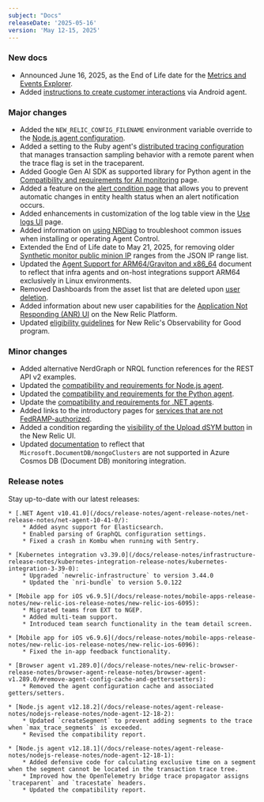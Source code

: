 ```yaml
---
subject: "Docs"
releaseDate: '2025-05-16'
version: 'May 12-15, 2025'
---
```


### New docs
* Announced June 16, 2025, as the End of Life date for the [Metrics and Events Explorer](/eol/2025/05/metrics-and-event-explorer/).
* Added [instructions to create customer interactions](/docs/mobile-monitoring/new-relic-mobile-android/install-configure/android-agent-custom-Interaction/) via Android agent.

### Major changes

* Added the `NEW_RELIC_CONFIG_FILENAME` environment variable override to the [Node.js agent configuration](/docs/apm/agents/nodejs-agent/installation-configuration/nodejs-agent-configuration/#filename).
* Added a setting to the Ruby agent's [distributed tracing configuration](/docs/apm/agents/ruby-agent/configuration/ruby-agent-configuration/#distributed_tracing-sampler-remote_parent_sampled) that manages transaction sampling behavior with a remote parent when the trace flag is set in the traceparent.
* Added Google Gen AI SDK as supported library for Python agent in the [Compatibility and requirements for AI monitoring](/docs/ai-monitoring/compatibility-requirements-ai-monitoring/) page.
* Added a feature on the [alert condition page](/docs/alerts/create-alert/create-alert-condition/alert-conditions/#disable-health-status-reporting) that allows you to prevent automatic changes in entity health status when an alert notification occurs.
* Added enhancements in customization of the log table view in the [Use logs UI](/docs/logs/ui-data/use-logs-ui/#customizable-table-views) page.
* Added information on [using NRDiag](/docs/new-relic-control/agent-control/troubleshooting/#nrdiag) to troubleshoot common issues when installing or operating Agent Control.
* Extended the End of Life date to May 21, 2025, for removing older [Synthetic monitor public minion IP](/docs/synthetics/synthetic-monitoring/administration/synthetic-public-minion-ips/#dynamic-ip-addresses) ranges from the JSON IP range list.
* Updated the [Agent Support for ARM64/Graviton and x86_64](/docs/apm/agents/manage-apm-agents/configuration/support-arm-graviton-x86-64/) document to reflect that infra agents and on-host integrations support ARM64 exclusively in Linux environments.
* Removed Dashboards from the asset list that are deleted upon [user deletion](/docs/accounts/accounts-billing/new-relic-one-user-management/user-management-ui-and-tasks/#delete-users).
* Added information about new user capabilities for the [Application Not Responding (ANR) UI](/docs/mobile-monitoring/mobile-monitoring-ui/application-not-responding/#view-anr-new-relic) on the New Relic Platform.
* Updated [eligibility guidelines](/docs/accounts/accounts-billing/new-relic-one-pricing-billing/eligibility-guidelines-new-relic-nonprofit-program/#exceptions) for New Relic's Observability for Good program.

### Minor changes

* Added alternative NerdGraph or NRQL function references for the REST API v2 examples.
* Updated the [compatibility and requirements for Node.js agent](/docs/apm/agents/nodejs-agent/getting-started/compatibility-requirements-nodejs-agent/).
* Updated the [compatibility and requirements for the Python agent](/docs/apm/agents/python-agent/getting-started/compatibility-requirements-python-agent/).
* Update the [compatibility and requirements for .NET agents](/docs/apm/agents/net-agent/getting-started/net-agent-compatibility-requirements/).
* Added links to the introductory pages for [services that are not FedRAMP-authorized](/docs/security/security-privacy/compliance/certificates-standards-regulations/fedramp/#not-scope).
* Added a condition regarding the [visibility of the Upload dSYM button](/docs/mobile-monitoring/new-relic-mobile-ios/configuration/upload-dsyms-bitcode-apps/#mobile-ui) in the New Relic UI.
* Updated [documentation](/docs/infrastructure/microsoft-azure-integrations/azure-integrations-list/azure-cosmos-db-document-db-monitoring-integration/#metric-data) to reflect that `Microsoft.DocumentDB/mongoClusters` are not supported in Azure Cosmos DB (Document DB) monitoring integration.

### Release notes

Stay up-to-date with our latest releases:

    * [.NET Agent v10.41.0](/docs/release-notes/agent-release-notes/net-release-notes/net-agent-10-41-0/):
        * Added async support for Elasticsearch.
        * Enabled parsing of GraphQL configuration settings.
        * Fixed a crash in Kombu when running with Sentry.

    * [Kubernetes integration v3.39.0](/docs/release-notes/infrastructure-release-notes/kubernetes-integration-release-notes/kubernetes-integration-3-39-0):
        * Upgraded `newrelic-infrastructure` to version 3.44.0
        * Updated the `nri-bundle` to version 5.0.122

    * [Mobile app for iOS v6.9.5](/docs/release-notes/mobile-apps-release-notes/new-relic-ios-release-notes/new-relic-ios-6095):
        * Migrated teams from EXT to NGEP.
        * Added multi-team support.
        * Introduced team search functionality in the team detail screen.

    * [Mobile app for iOS v6.9.6](/docs/release-notes/mobile-apps-release-notes/new-relic-ios-release-notes/new-relic-ios-6096):
        * Fixed the in-app feedback functionality.

    * [Browser agent v1.289.0](/docs/release-notes/new-relic-browser-release-notes/browser-agent-release-notes/browser-agent-v1.289.0/#remove-agent-config-cache-and-getterssetters):
        * Removed the agent configuration cache and associated getters/setters.

    * [Node.js agent v12.18.2](/docs/release-notes/agent-release-notes/nodejs-release-notes/node-agent-12-18-2):
        * Updated `createSegment` to prevent adding segments to the trace when `max_trace_segments` is exceeded.
        * Revised the compatibility report.

    * [Node.js agent v12.18.1](/docs/release-notes/agent-release-notes/nodejs-release-notes/node-agent-12-18-1):
        * Added defensive code for calculating exclusive time on a segment when the segment cannot be located in the transaction trace tree.
        * Improved how the OpenTelemetry bridge trace propagator assigns `traceparent` and `tracestate` headers.
        * Updated the compatibility report.
